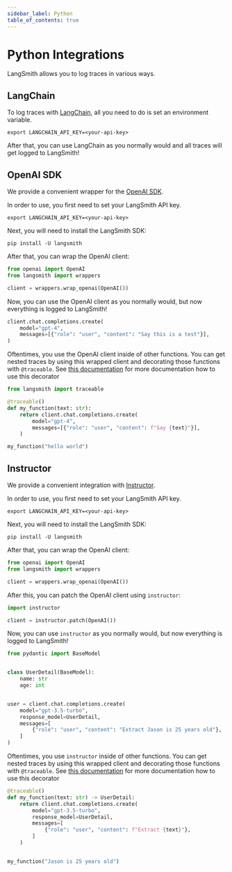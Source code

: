 ```yaml
---
sidebar_label: Python
table_of_contents: true
---
```


# Python Integrations

LangSmith allows you to log traces in various ways.

## LangChain

To log traces with [LangChain](https://python.langchain.com/), all you need to do is set an environment variable.

```shell
export LANGCHAIN_API_KEY=<your-api-key>
```

After that, you can use LangChain as you normally would and all traces will get logged to LangSmith!

## OpenAI SDK

We provide a convenient wrapper for the [OpenAI SDK](https://platform.openai.com/docs/api-reference).

In order to use, you first need to set your LangSmith API key.

```shell
export LANGCHAIN_API_KEY=<your-api-key>
```

Next, you will need to install the LangSmith SDK:

```shell
pip install -U langsmith
```

After that, you can wrap the OpenAI client:

```python
from openai import OpenAI
from langsmith import wrappers

client = wrappers.wrap_openai(OpenAI())
```

Now, you can use the OpenAI client as you normally would, but now everything is logged to LangSmith!

```python
client.chat.completions.create(
    model="gpt-4",
    messages=[{"role": "user", "content": "Say this is a test"}],
)
```

Oftentimes, you use the OpenAI client inside of other functions.
You can get nested traces by using this wrapped client and decorating those functions with `@traceable`.
See [this documentation](/tracing/faq/logging_and_viewing) for more documentation how to use this decorator

```python
from langsmith import traceable

@traceable()
def my_function(text: str):
    return client.chat.completions.create(
        model="gpt-4",
        messages=[{"role": "user", "content": f"Say {text}"}],
    )

my_function("hello world")
```

## Instructor

We provide a convenient integration with [Instructor](https://jxnl.github.io/instructor/).

In order to use, you first need to set your LangSmith API key.

```shell
export LANGCHAIN_API_KEY=<your-api-key>
```

Next, you will need to install the LangSmith SDK:

```shell
pip install -U langsmith
```

After that, you can wrap the OpenAI client:

```python
from openai import OpenAI
from langsmith import wrappers

client = wrappers.wrap_openai(OpenAI())
```

After this, you can patch the OpenAI client using `instructor`:

```python
import instructor

client = instructor.patch(OpenAI())
```

Now, you can use `instructor` as you normally would, but now everything is logged to LangSmith!

```python
from pydantic import BaseModel


class UserDetail(BaseModel):
    name: str
    age: int


user = client.chat.completions.create(
    model="gpt-3.5-turbo",
    response_model=UserDetail,
    messages=[
        {"role": "user", "content": "Extract Jason is 25 years old"},
    ]
)
```

Oftentimes, you use `instructor` inside of other functions.
You can get nested traces by using this wrapped client and decorating those functions with `@traceable`.
See [this documentation](/tracing/faq/logging_and_viewing) for more documentation how to use this decorator

```python
@traceable()
def my_function(text: str) -> UserDetail:
    return client.chat.completions.create(
        model="gpt-3.5-turbo",
        response_model=UserDetail,
        messages=[
            {"role": "user", "content": f"Extract {text}"},
        ]
    )


my_function("Jason is 25 years old")
```
